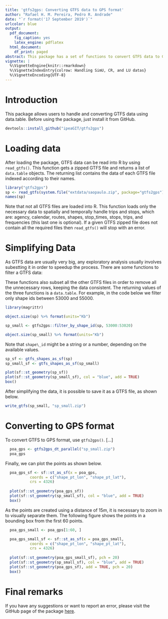 ```yaml
---
title: 'gtfs2gps: Converting GTFS data to GPS format'
author: "Rafael H. M. Pereira, Pedro R. Andrade"
date: "`r format('17 September 2019')`"
urlcolor: blue
output:
  pdf_document:
    fig_caption: yes
    latex_engine: pdflatex
  html_document:
    df_print: paged
abstract: This package has a set of functions to convert GTFS data to GPS format using data.table. It also has some functions to subset such data in time and space.
vignette: |
  %\VignetteEngine{knitr::rmarkdown}
  %\VignetteIndexEntry{colrow: Handling SimU, CR, and LU datas}
  %\VignetteEncoding{UTF-8}
---
```


# Introduction 

This package allows users to handle and converting GTFS data using data.table. Before using the package, just install it from GitHub.

```r
devtools::install_github("ipeaGIT/gtfs2gps")
```

# Loading data

After loading the package, GTFS data can be read into R by using `read_gtfs()`.
This function gets a zipped GTFS file and returns a list of `data.table` objects. The returning list contains the data of each GTFS file indexed according to their names.

```r
library("gtfs2gps")
sp <- read_gtfs(system.file("extdata/saopaulo.zip", package="gtfs2gps"))
names(sp)
```

Note that not all GTFS files are loaded into R. This function loads only the necessary data to spatially and temporally handle trips and stops, which are:
agency, calendar, routes, shapes, 
stop_times, stops, trips, and frequencies (this last one is optional).
If a given GTFS zipped file does not contain all the required files then `read_gtfs()` will stop with an error.

# Simplifying Data

As GTFS data are usually very big, any exploratory analysis usually involves subestting  it in order to speedup the process. There are some functions to filter a GTFS data:

\begin{description}
\item[filter\_by\_shape\_id()]: Filter shapes using given shape ids.
\item[filter\_valid\_stop\_times()]: Return only stop times that have geospatial locations.
\item[filter\_week\_days()]: Remove weekend trips.
\end{description}

These functions also subset all the other GTFS files in order to remove all the unnecessary rows, keeping the data consistent. The returning values of the three functions is a `data.table`. For example, in the code below we filter only shape ids between 53000 and 55000.

```r
library(magrittr)

object.size(sp) %>% format(units="Kb")

sp_small <- gtfs2gps::filter_by_shape_id(sp, 53000:53020)

object.size(sp_small) %>% format(units="Kb")
```

Note that `shape\_id` might be a string or a number, depending on the available values.

```r
sp_sf <- gtfs_shapes_as_sf(sp)
sp_small_sf <- gtfs_shapes_as_sf(sp_small)

plot(sf::st_geometry(sp_sf))
plot(sf::st_geometry(sp_small_sf), col = "blue", add = TRUE)
box()
```

After simplifying the data, it is possible to save it as a GTFS file, as shown below.

```r
write_gtfs(sp_small, "sp_small.zip")
```

# Converting to GPS format

To convert GTFS to GPS format, use `gtfs2gps()`. [...]

```r
  poa_gps <- gtfs2gps_dt_parallel("sp_small.zip")
  poa_gps
```

Finally, we can plot the points as shown below.

```r
  poa_gps_sf <- sf::st_as_sf(x = poa_gps,
           coords = c("shape_pt_lon", "shape_pt_lat"),
           crs = 4326)
  
  plot(sf::st_geometry(poa_gps_sf))
  plot(sf::st_geometry(sp_small_sf), col = "blue", add = TRUE)
  box()
```

As the points are created using a distance of $15m$, it is necessary to zoom in to visually separate them. The following figure shows the points in a bounding box from the first 60 points.

```r
  poa_gps_small <- poa_gps[1:60, ]

  poa_gps_small_sf <- sf::st_as_sf(x = poa_gps_small,
           coords = c("shape_pt_lon", "shape_pt_lat"),
           crs = 4326)
  
  plot(sf::st_geometry(poa_gps_small_sf), pch = 20)
  plot(sf::st_geometry(sp_small_sf), col = "blue", add = TRUE)
  plot(sf::st_geometry(poa_gps_sf), add = TRUE, pch = 20)
  box()
```

# Final remarks

If you have any suggestions or want to report an error, please visit the GitHub page of the package [here](https://github.com/ipeaGIT/gtfs2gps).
